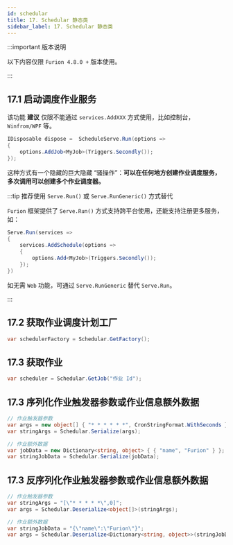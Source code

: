 ```yaml
---
id: schedular
title: 17. Schedular 静态类
sidebar_label: 17. Schedular 静态类
---
```


:::important 版本说明

以下内容仅限 `Furion 4.8.0 +` 版本使用。

:::

## 17.1 启动调度作业服务

该功能 **建议** 仅限不能通过 `services.AddXXX` 方式使用，比如控制台，`Winfrom/WPF` 等。

```cs showLineNumbers {1,3}
IDisposable dispose =  ScheduleServe.Run(options =>
{
    options.AddJob<MyJob>(Triggers.Secondly());
});
```

这种方式有一个隐藏的巨大隐藏 “骚操作”：**可以在任何地方创建作业调度服务，多次调用可以创建多个作业调度器。**

:::tip 推荐使用 `Serve.Run()` 或 `Serve.RunGeneric()` 方式替代

`Furion` 框架提供了 `Serve.Run()` 方式支持跨平台使用，还能支持注册更多服务，如：

```cs showLineNumbers {1,3,5}
Serve.Run(services =>
{
    services.AddSchedule(options =>
    {
        options.Add<MyJob>(Triggers.Secondly());
    });
})
```

如无需 `Web` 功能，可通过 `Serve.RunGeneric` 替代 `Serve.Run`。

:::

## 17.2 获取作业调度计划工厂

```cs showLineNumbers
var schedulerFactory = Schedular.GetFactory();
```

## 17.3 获取作业

```cs showLineNumbers
var scheduler = Schedular.GetJob("作业 Id");
```

## 17.3 序列化作业触发器参数或作业信息额外数据

```cs showLineNumbers {1,5}
// 作业触发器参数
var args = new object[] { "* * * * * *", CronStringFormat.WithSeconds };
var stringArgs = Schedular.Serialize(args);

// 作业额外数据
var jobData = new Dictionary<string, object> { { "name", "Furion" } };
var stringJobData = Schedular.Serialize(jobData);
```

## 17.3 反序列化作业触发器参数或作业信息额外数据

```cs showLineNumbers {1,5}
// 作业触发器参数
var stringArgs = "[\"* * * * *\",0]";
var args = Schedular.Deserialize<object[]>(stringArgs);

// 作业额外数据
var stringJobData = "{\"name\":\"Furion\"}";
var args = Schedular.Deserialize<Dictionary<string, object>>(stringJobData);
```